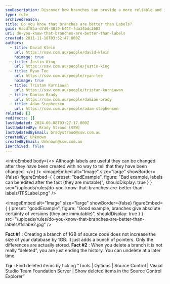 ```yaml
---
seoDescription: Discover how branches can provide a more reliable and immutable versioning system compared to labels, ensuring absolute certainty of changes and making it easier to track and manage source code.
type: rule
archivedreason:
title: Do you know that branches are better than Labels?
guid: 6acdf85a-d7d9-4030-b44f-fda34bdc2682
uri: do-you-know-that-branches-are-better-than-labels
created: 2011-11-18T03:52:47.000Z
authors:
  - title: David Klein
    url: https://ssw.com.au/people/david-klein
    noimage: true
  - title: Justin King
    url: https://ssw.com.au/people/justin-king
  - title: Ryan Tee
    url: https://ssw.com.au/people/ryan-tee
    noimage: true
  - title: Tristan Kurniawan
    url: https://ssw.com.au/people/tristan-kurniawan
  - title: Damian Brady
    url: https://ssw.com.au/people/damian-brady
  - title: Adam Stephensen
    url: https://ssw.com.au/people/adam-stephensen
related: []
redirects: []
lastUpdated: 2024-06-08T03:27:17.000Z
lastUpdatedBy: Brady Stroud [SSW]
lastUpdatedByEmail: bradystroud@ssw.com.au
createdBy: Unknown
createdByEmail: Unknown@ssw.com.au
isArchived: false
---
```


<introEmbed
  body={<>
Although labels are useful they can be changed after they have been created with no way to tell that they have been changed.
  </>}
/>
<imageEmbed
  alt="Image"
  size="large"
  showBorder={false}
  figureEmbed={ {
    preset: "badExample",
    figure: "Bad example, labels can be edited after the fact (they are mutable)",
    shouldDisplay: true
  } }
  src="/uploads/rules/do-you-know-that-branches-are-better-than-labels/TFSLabel.png"
/>

<imageEmbed
  alt="Image"
  size="large"
  showBorder={false}
  figureEmbed={ {
    preset: "goodExample",
    figure: "Good example, branches give absolute certainty of versions (they are immutable)",
    shouldDisplay: true
  } }
  src="/uploads/rules/do-you-know-that-branches-are-better-than-labels/tfslabe2.jpg"
/>

**Fact #1** : Creating a branch of 1GB of source code does not increase the size of your database by 1GB. It just adds a bunch of pointers. Only the differences are actually stored.
**Fact #2** : When you delete a branch it is not really “deleted”, you are just ending the history. You can undelete at a later time.

**Tip** : Find deleted items by ticking “Tools | Options | Source Control | Visual Studio Team Foundation Server | Show deleted items in the Source Control Explorer”
